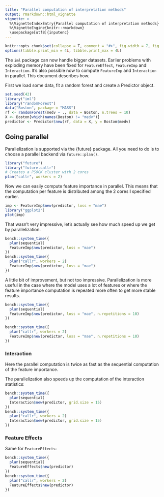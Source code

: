 ```yaml
---
title: "Parallel computation of interpretation methods"
output: rmarkdown::html_vignette
vignette: >
  %\VignetteIndexEntry{Parallel computation of interpretation methods}
  %\VignetteEngine{knitr::rmarkdown}
  \usepackage[utf8]{inputenc}
---
```

  
```r
knitr::opts_chunk$set(collapse = T, comment = "#>", fig.width = 7, fig.height = 7, fig.align = "center")
options(tibble.print_min = 4L, tibble.print_max = 4L)
```

The `iml` package can now handle bigger datasets. 
Earlier problems with exploding memory have been fixed for `FeatureEffect`, `FeatureImp` and `Interaction`.
It's also possible now to compute `FeatureImp` and `Interaction` in parallel.
This document describes how.

First we load some data, fit a random forest and create a Predictor object.

```r
set.seed(42)
library("iml")
library("randomForest")
data("Boston", package = "MASS")
rf <- randomForest(medv ~ ., data = Boston, n.trees = 10)
X <- Boston[which(names(Boston) != "medv")]
predictor <- Predictor$new(rf, data = X, y = Boston$medv)
```

## Going parallel

Parallelization is supported via the {future} package.
All you need to do is to choose a parallel backend via `future::plan()`.

```r
library("future")
library("future.callr")
# Creates a PSOCK cluster with 2 cores
plan("callr", workers = 2)
```

Now we can easily compute feature importance in parallel. This means that the computation per feature is distributed among the 2 cores I specified earlier.

```r
imp <- FeatureImp$new(predictor, loss = "mae")
library("ggplot2")
plot(imp)
```

That wasn't very impressive, let's actually see how much speed up we get by parallelization.

```r
bench::system_time({
  plan(sequential)
  FeatureImp$new(predictor, loss = "mae")
})
bench::system_time({
  plan("callr", workers = 2)
  FeatureImp$new(predictor, loss = "mae")
})
```

A little bit of improvement, but not too impressive.
Parallelization is more useful in the case where the model uses a lot of features or where the feature importance computation is repeated more often to get more stable results.

```r
bench::system_time({
  plan(sequential)
  FeatureImp$new(predictor, loss = "mae", n.repetitions = 10)
})

bench::system_time({
  plan("callr", workers = 2)
  FeatureImp$new(predictor, loss = "mae", n.repetitions = 10)
})
```

### Interaction

Here the parallel computation is twice as fast as the sequential computation of the feature importance.

The parallelization also speeds up the computation of the interaction statistics:

```r
bench::system_time({
  plan(sequential)
  Interaction$new(predictor, grid.size = 15)
})
bench::system_time({
  plan("callr", workers = 2)
  Interaction$new(predictor, grid.size = 15)
})
```

### Feature Effects

Same for `FeatureEffects`:

```r
bench::system_time({
  plan(sequential)
  FeatureEffects$new(predictor)
})
bench::system_time({
  plan("callr", workers = 2)
  FeatureEffects$new(predictor)
})
```
